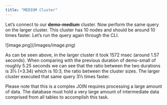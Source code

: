 ```yaml
---
title: "MEDIUM Cluster"
---
```


Let’s connect to our **demo-medium** cluster. Now perform the same query on the larger cluster.
This cluster has 10 nodes and should be around 10 times faster. Let’s run the query again
through the CLI.

<Frame caption="Query duration for demo-medium.">
  ![image.png](/images/image.png)
</Frame>

As can be seen above, in the larger cluster it took 1572 msec (around 1.57 seconds). When comparing with the previous duration of demo-small of roughly 5.25 seconds we can see that the ratio between the two durations is 3⅓ (=3.34) which is 10:3, the ratio between the cluster sizes. The larger cluster executed that same query 3⅓ times faster.

Please note that this is a complex JOIN requires processing a large amount of data. The database must hold a very large amount of intermediate data comprised from all tables to accomplish this task.